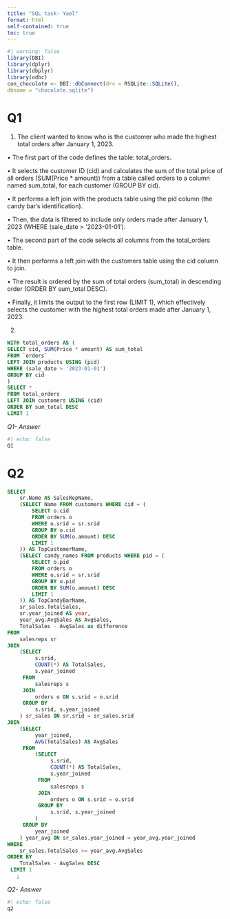 ---
title: "SQL task- Yael"
format: html
self-contained: true
toc: true
---

```{r}
#| warning: false
library(DBI)
library(dplyr)
library(dbplyr)
library(odbc)
con_chocolate <- DBI::dbConnect(drv = RSQLite::SQLite(),
dbname = "chocolate.sqlite")

```

# Q1

1.  The client wanted to know who is the customer who made the highest total orders after January 1, 2023.

• The first part of the code defines the table: total_orders.

• It selects the customer ID (cid) and calculates the sum of the total price of all orders (SUM(Price \* amount)) from a table called orders to a column named sum_total, for each customer (GROUP BY cid).

• It performs a left join with the products table using the pid column (the candy bar’s identification).

• Then, the data is filtered to include only orders made after January 1, 2023 (WHERE (sale_date \> '2023-01-01').

• The second part of the code selects all columns from the total_orders table.

• It then performs a left join with the customers table using the cid column to join.

• The result is ordered by the sum of total orders (sum_total) in descending order (ORDER BY sum_total DESC).

• Finally, it limits the output to the first row (LIMIT 1), which effectively selects the customer with the highest total orders made after January 1, 2023.

2.  

```{sql, connection = con_chocolate, output.var = "Q1"}
WITH total_orders AS (
SELECT cid, SUM(Price * amount) AS sum_total
FROM `orders`
LEFT JOIN products USING (pid)
WHERE (sale_date > '2023-01-01')
GROUP BY cid
)
SELECT *
FROM total_orders
LEFT JOIN customers USING (cid)
ORDER BY sum_total DESC
LIMIT 1

```

*Q1- Answer*

```{r}
#| echo: false
Q1
```

# Q2

```{sql, connection = con_chocolate, output.var = "q2"}

SELECT 
    sr.Name AS SalesRepName,
    (SELECT Name FROM customers WHERE cid = (
        SELECT o.cid 
        FROM orders o 
        WHERE o.srid = sr.srid 
        GROUP BY o.cid 
        ORDER BY SUM(o.amount) DESC 
        LIMIT 1
    )) AS TopCustomerName,
    (SELECT candy_names FROM products WHERE pid = (
        SELECT o.pid 
        FROM orders o 
        WHERE o.srid = sr.srid 
        GROUP BY o.pid 
        ORDER BY SUM(o.amount) DESC 
        LIMIT 1
    )) AS TopCandyBarName,
    sr_sales.TotalSales,
    sr.year_joined AS year,
    year_avg.AvgSales AS AvgSales,
    TotalSales - AvgSales as difference
FROM 
    salesreps sr
JOIN 
    (SELECT 
         s.srid,
         COUNT(*) AS TotalSales,
         s.year_joined
     FROM 
         salesreps s
     JOIN 
         orders o ON s.srid = o.srid
     GROUP BY 
         s.srid, s.year_joined
    ) sr_sales ON sr.srid = sr_sales.srid
JOIN 
    (SELECT 
         year_joined, 
         AVG(TotalSales) AS AvgSales
     FROM 
         (SELECT 
              s.srid, 
              COUNT(*) AS TotalSales,
              s.year_joined
          FROM 
              salesreps s
          JOIN 
              orders o ON s.srid = o.srid
          GROUP BY 
              s.srid, s.year_joined
         )
     GROUP BY 
         year_joined
    ) year_avg ON sr_sales.year_joined = year_avg.year_joined
WHERE 
    sr_sales.TotalSales >= year_avg.AvgSales
ORDER BY 
    TotalSales - AvgSales DESC  
 LIMIT 1
   ;


```

*Q2- Answer*

```{r}
#| echo: false
q2
```
